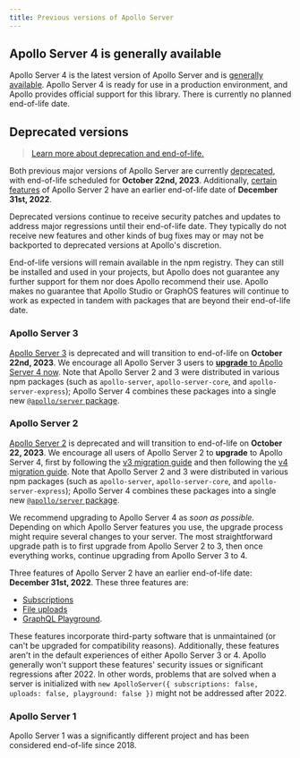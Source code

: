 ```yaml
---
title: Previous versions of Apollo Server
---
```


## Apollo Server 4 is generally available

Apollo Server 4 is the latest version of Apollo Server and is [generally available](/resources/product-launch-stages#general-availability). Apollo Server 4 is ready for use in a production environment, and Apollo provides official support for this library. There is currently no planned end-of-life date.

## Deprecated versions

> [Learn more about deprecation and end-of-life.](https://www.apollographql.com/docs/resources/product-launch-stages#stages-for-discontinuing-support)

Both previous major versions of Apollo Server are currently [deprecated](/resources/product-launch-stages#deprecated), with end-of-life scheduled for **October 22nd, 2023**. Additionally, [certain features](#apollo-server-2) of Apollo Server 2 have an earlier end-of-life date of **December 31st, 2022**.

Deprecated versions continue to receive security patches and updates to address major regressions until their end-of-life date. They typically do not receive new features and other kinds of bug fixes may or may not be backported to deprecated versions at Apollo's discretion.

End-of-life versions will remain available in the npm registry. They can still be installed and used in your projects, but Apollo does not guarantee any further support for them nor does Apollo recommend their use. Apollo makes no guarantee that Apollo Studio or GraphOS features will continue to work as expected in tandem with packages that are beyond their end-of-life date.

### Apollo Server 3

[Apollo Server 3](/apollo-server/v3/) is deprecated and will transition to end-of-life on **October 22nd, 2023**. We encourage all Apollo Server 3 users to [**upgrade** to Apollo Server 4 now](./migration). Note that Apollo Server 2 and 3 were distributed in various npm packages (such as `apollo-server`, `apollo-server-core`, and `apollo-server-express`); Apollo Server 4 combines these packages into a single new [`@apollo/server` package](./migration/#the-new-apolloserver-package).

### Apollo Server 2

[Apollo Server 2](/apollo-server/v2/) is deprecated and will transition to end-of-life on **October 22, 2023**. We encourage all users of Apollo Server 2 to **upgrade** to Apollo Server 4, first by following the [v3 migration guide](/apollo-server/v3/migration) and then following the [v4 migration guide](./migration). Note that Apollo Server 2 and 3 were distributed in various npm packages (such as `apollo-server`, `apollo-server-core`, and `apollo-server-express`); Apollo Server 4 combines these packages into a single new [`@apollo/server` package](./migration/#the-new-apolloserver-package).

We recommend upgrading to Apollo Server 4 as _soon as possible_. Depending on which Apollo Server features you use, the upgrade process might require several changes to your server. The most straightforward upgrade path is to first upgrade from Apollo Server 2 to 3, then once everything works, continue upgrading from Apollo Server 3 to 4.

Three features of Apollo Server 2 have an earlier end-of-life date: **December 31st, 2022**. These three features are:
* [Subscriptions](/apollo-server/v2/data/subscriptions/)
* [File uploads](/apollo-server/v2/data/file-uploads/)
* [GraphQL Playground](/apollo-server/v2/testing/graphql-playground/).

These features incorporate third-party software that is unmaintained (or can't be upgraded for compatibility reasons). Additionally, these features aren't in the default experiences of either Apollo Server 3 or 4. Apollo generally won't support these features' security issues or significant regressions after 2022. In other words, problems that are solved when a server is initialized with `new ApolloServer({ subscriptions: false, uploads: false, playground: false })` might not be addressed after 2022.


### Apollo Server 1

Apollo Server 1 was a significantly different project and has been considered end-of-life since 2018.

